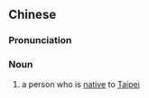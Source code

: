 {{also|台北人}}
==Chinese==
{{zh-forms|s=台北人|t2=台北人|type=21|alt=臺北儂/台北儂/台北侬-Min Nan}}

===Pronunciation===
{{zh-pron
|m=Táiběirén
|c=toi4 bak1 jan4
|h=pfs=Thòi-pet-ngìn
|mn=Tâi-pak-lâng
|cat=n
}}

===Noun===
{{zh-noun}}

# a person who is [[native]] to [[Taipei]]